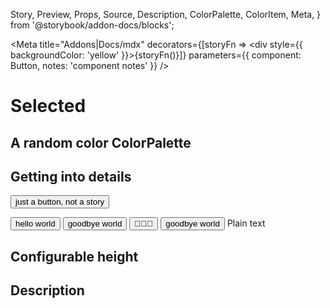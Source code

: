   Story,
  Preview,
  Props,
  Source,
  Description,
  ColorPalette,
  ColorItem,
  Meta,
} from '@storybook/addon-docs/blocks';

<Meta
  title="Addons|Docs/mdx"
  decorators={[storyFn => <div style={{ backgroundColor: 'yellow' }}>{storyFn()}</div>]}
  parameters={{ component: Button, notes: 'component notes' }}
/>

# Selected

<Story id="." />

<Source id="." />

<Props of="." />

## A random color ColorPalette

<ColorPalette>
  <ColorItem
    title="theme.color.greyscale"
    subtitle="Some of the greys"
    colors={['#FFFFFF', '#F8F8F8', '#F3F3F3']}
  />
  <ColorItem title="theme.color.primary" subtitle="Coral" colors={['#FF4785']} />
  <ColorItem title="theme.color.secondary" subtitle="Ocean" colors={['#1EA7FD']} />
  <ColorItem
    title="theme.color.positive"
    subtitle="Green"
    colors={[
      'rgba(102,191,60,1)',
      'rgba(102,191,60,.8)',
      'rgba(102,191,60,.6)',
      'rgba(102,191,60,.3)',
    ]}
  />
</ColorPalette>

## Getting into details

<Button>just a button, not a story</Button>

<Preview>
  <Story name="hello story">
    <Button onClick={action('clicked')}>hello world</Button>
  </Story>
  <Story name="goodbye">
    <Button onClick={action('clicked')}>goodbye world</Button>
  </Story>
  <Story name="with icons">
    <Button onClick={action('clicked')}>🤘🚀💯</Button>
  </Story>
  <Story name="notes" parameters={{ notes: 'story notes' }}>
    <Button onClick={action('clicked')}>goodbye world</Button>
  </Story>
  <Story name="plaintext">Plain text</Story>
</Preview>

<Source name="hello story" />

## Configurable height

<Story id="basics-button--all-buttons" height="400px" />

## Description

<Description markdown="this is _markdown_" />

<Description of={Button} />
